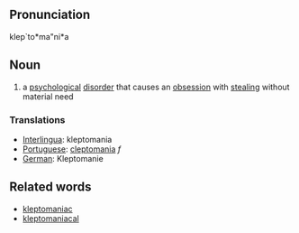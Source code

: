==Pronunciation==
klep`to*ma"ni*a

==Noun==
# a [[psychological]] [[disorder]] that causes an [[obsession]] with [[steal]]ing without material need

===Translations===
*[[Interlingua]]: kleptomania
*[[Portuguese]]: [[cleptomania]] ''f''
*[[German]]: Kleptomanie

==Related words==
* [[kleptomaniac]]
* [[kleptomaniacal]]